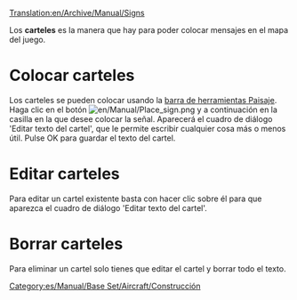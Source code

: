 [[Translation:en/Archive/Manual/Signs]]

Los '''carteles''' es la manera que hay para poder colocar mensajes en el mapa del juego.

=Colocar carteles=
Los carteles se pueden colocar usando la [[es/Manual/Paisaje|barra de herramientas Paisaje]]. Haga clic en el botón [[File:en/Manual/Place sign.png]] y a continuación en la casilla en la que desee colocar la señal. Aparecerá el cuadro de diálogo 'Editar texto del cartel', que le permite escribir cualquier cosa más o menos útil. Pulse OK para guardar el texto del cartel.

=Editar carteles=
Para editar un cartel existente basta con hacer clic sobre él para que aparezca el cuadro de diálogo 'Editar texto del cartel'.

=Borrar carteles=
Para eliminar un cartel solo tienes que editar el cartel y borrar todo el texto.

[[Category:es/Manual/Base Set/Aircraft/Construcción]]